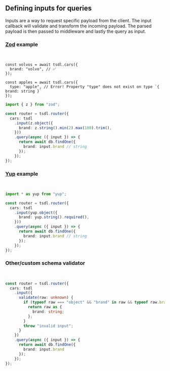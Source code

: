 
## Defining inputs for queries

Inputs are a way to request specific payload from the client.
The input callback will validate and transform the incoming payload.
The parsed payload is then passed to middleware and lastly the query as input.

### [Zod](https://zod.dev/) example

<br />
<Split>

  <div>

```tsx filename="client.ts"
const volvos = await tsdl.cars({
  brand: "volvo", // ✅
});

const apples = await tsdl.cars({
  type: "apple", // Error! Property "type" does not exist on type `{ brand: string }`
});
```

  </div>
  <Divider />
  <div>

```ts filename="server.ts" {5-7}
import { z } from "zod";

const router = tsdl.router({
  cars: tsdl
    .input(z.object({
      brand: z.string().min(2).max(100).trim(),
    }))
    .query(async ({ input }) => {
      return await db.findOne({
        brand: input.brand // string
      });
    });
});
```

  </div>

</Split>

### [Yup](https://github.com/jquense/yup#yup) example

<br />

```ts filename="server.ts" {5-7}
import * as yup from "yup";

const router = tsdl.router({
  cars: tsdl
    .input(yup.object({
      brand: yup.string().required(),
    }))
    .query(async ({ input }) => {
      return await db.findOne({
        brand: input.brand // string
      });
    });
});
```

### Other/custom schema validator

<br />

```ts filename="server.ts" {3-12}
const router = tsdl.router({
  cars: tsdl
    .input({
      validate(raw: unknown) {
        if (typeof raw === "object" && "brand" in raw && typeof raw.brand === "string") {
          return raw as {
            brand: string;
          };
        }
        throw "invalid input";
      }
    })
    .query(async ({ input }) => {
      return await db.findOne({
        brand: input.brand
      });
    });
});
```
